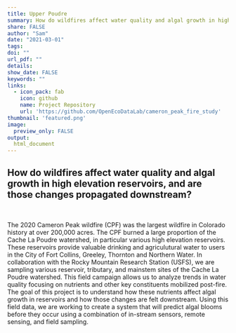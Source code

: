 ```yaml
---
title: Upper Poudre
summary: How do wildfires affect water quality and algal growth in high elevation reservoirs, and are those changes propagated downstream?
share: FALSE
author: "Sam"
date: "2021-03-01"
tags:
doi: ""
url_pdf: ""
details: 
show_date: FALSE
keywords: ""
links:
  - icon_pack: fab
    icon: github
    name: Project Repository
    url: 'https://github.com/OpenEcoDataLab/cameron_peak_fire_study'
thumbnail: 'featured.png'
image:
  preview_only: FALSE
output: 
  html_document
---
```


## How do wildfires affect water quality and algal growth in high elevation reservoirs, and are those changes propagated downstream?

<br>

The 2020 Cameron Peak wildfire (CPF) was the largest wildfire in Colorado history at over 200,000 acres. The CPF burned a large proportion of the Cache La Poudre watershed, in particular various high elevation reservoirs. These reservoirs provide valuable drinking and agriculutural water to users in the City of Fort Collins, Greeley, Thornton and Northern Water. In collaboration with the Rocky Mountain Research Station (USFS), we are sampling various reservoir, tributary, and mainstem sites of the Cache La Poudre watershed. This field campaign allows us to analyze trends in water quality focusing on nutrients and other key constituents mobilized post-fire. The goal of this project is to understand how these nutrients affect algal growth in reservoirs and how those changes are felt downstream. Using this field data, we are working to create a system that will predict algal blooms before they occur using a combination of in-stream sensors, remote sensing, and field sampling.
